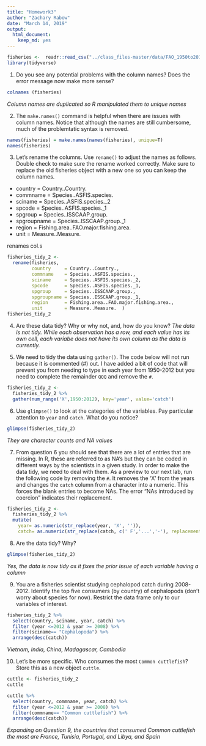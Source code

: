 ```yaml
---
title: "Homework3"
author: "Zachary Rabow"
date: "March 14, 2019"
output: 
  html_document:
    keep_md: yes
---
```


```r
fisheries <-  readr::read_csv("../class_files-master/data/FAO_1950to2012_111914.csv")
library(tidyverse)
```

1. Do you see any potential problems with the column names? Does the error message now make more sense?  
```r
colnames (fisheries)
```

*Column names are duplicated so R manipulated them to unique names*

2. The `make.names()` command is helpful when there are issues with column names. Notice that although the names are still cumbersome, much of the problemtatic syntax is removed.
```r
names(fisheries) = make.names(names(fisheries), unique=T) 
names(fisheries)
```

3. Let's rename the columns. Use `rename()` to adjust the names as follows. Double check to make sure the rename worked correctly. Make sure to replace the old fisheries object with a new one so you can keep the column names.
+ country     = Country..Country.  
+ commname    = Species..ASFIS.species.  
+ sciname     = Species..ASFIS.species._2  
+ spcode      = Species..ASFIS.species._1  
+ spgroup     = Species..ISSCAAP.group.  
+ spgroupname = Species..ISSCAAP.group._1  
+ region      = Fishing.area..FAO.major.fishing.area.  
+ unit        = Measure..Measure.  

renames col.s
```r
fisheries_tidy_2 <- 
  rename(fisheries,
         country     = Country..Country.,
         commname    = Species..ASFIS.species., 
         sciname     = Species..ASFIS.species._2, 
         spcode      = Species..ASFIS.species._1,
         spgroup     = Species..ISSCAAP.group.,
         spgroupname = Species..ISSCAAP.group._1,
         region      = Fishing.area..FAO.major.fishing.area.,
         unit        = Measure..Measure.  )
fisheries_tidy_2
```

4. Are these data tidy? Why or why not, and, how do you know?
*The data is not tidy. While each observation has a row, and each value has its own cell, each variabe does not have its own column as the data is currently.*

5. We need to tidy the data using `gather()`. The code below will not run because it is commented (#) out. I have added a bit of code that will prevent you from needing to type in each year from 1950-2012 but you need to complete the remainder `QQQ` and remove the `#`.
```r
fisheries_tidy_2 <- 
  fisheries_tidy_2 %>% 
  gather(num_range('X',1950:2012), key='year', value='catch')
```

6. Use `glimpse()` to look at the categories of the variables. Pay particular attention to `year` and `catch`. What do you notice?  
```r
glimpse(fisheries_tidy_2)
```
*They are charecter counts and NA values*

7. From question 6 you should see that there are a lot of entries that are missing. In R, these are referred to as NA's but they can be coded in different ways by the scientists in a given study. In order to make the data tidy, we need to deal with them. As a preview to our next lab, run the following code by removing the `#`. It removes the 'X' from the years and changes the `catch` column from a character into a numeric. This forces the blank entries to become NAs. The error "NAs introduced by coercion" indicates their replacement.
```r
fisheries_tidy_2 <- 
  fisheries_tidy_2 %>% 
  mutate(
    year= as.numeric(str_replace(year, 'X', '')),
    catch= as.numeric(str_replace(catch, c(' F','...','-'), replacement = '')))
```

8. Are the data tidy? Why?  
```r
glimpse(fisheries_tidy_2)
```
*Yes, the data is now tidy as it fixes the prior issue of each variable having a column*

9. You are a fisheries scientist studying cephalopod catch during 2008-2012. Identify the top five consumers (by country) of cephalopods (don't worry about species for now). Restrict the data frame only to our variables of interest.
```r
fisheries_tidy_2 %>% 
  select(country, sciname, year, catch) %>% 
  filter (year <=2012 & year >= 2008) %>% 
  filter(sciname== "Cephalopoda") %>% 
  arrange(desc(catch))
```
*Vietnam, India, China, Madagascar, Cambodia*

10. Let's be more specific. Who consumes the most `Common cuttlefish`? Store this as a new object `cuttle`.

```r
cuttle <- fisheries_tidy_2
cuttle
```
```r
cuttle %>% 
  select(country, commname, year, catch) %>% 
  filter (year <=2012 & year >= 2008) %>% 
  filter(commname== "Common cuttlefish") %>% 
  arrange(desc(catch))
```
*Expanding on Question 9, the countries that consumed Common cuttlefish the most are France, Tunisia, Portugal, and Libya, and Spain*
